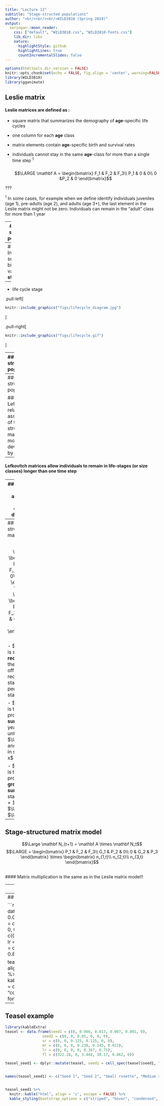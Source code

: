 ```yaml
---
title: "Lecture 12"
subtitle: "Stage-structed populations"
author: "<br/><br/><br/>WILD3810 (Spring 2019)"
output:
  xaringan::moon_reader:
    css: ["default", "WILD3810.css", "WILD3810-fonts.css"]
    lib_dir: libs
    nature:
      highlightStyle: github
      highlightLines: true
      countIncrementalSlides: false
---
```


```r
options(htmltools.dir.version = FALSE)
knitr::opts_chunk$set(echo = FALSE, fig.align = 'center', warning=FALSE, message=FALSE)
library(WILD3810)
library(gganimate)
```


## Leslie matrix 

#### Leslie matrices are defined as :   

- square matrix that summarizes the demography of **age**-specific life cycles  

- one column for each **age** class

- matrix elements contain **age**-specific birth and survival rates   

- individuals cannot stay in the same **age**-class for more than a single time step $^1$
<br/> 
<br/> 
$$\LARGE \mathbf A = \begin{bmatrix}
    F_1 & F_2 & F_3\\
    P_1 & 0 & 0\\
    0 &P_2 & 0
\end{bmatrix}$$

???

$^1$ In some cases, for example when we define identify individuals juveniles (age 1), pre-adults (age 2), and adults (age 3+), the last element in the Leslie matrix might not be zero. Individuals can remain in the "adult" class for more than 1 year  

---
## Stage-structured populations

#### In some cases, age is not a relevant predictor of survival and birth rates   

--
#### Instead, survival and birth rates vary with **stage**

--
- life cycle stage

.pull-left[
```r
knitr::include_graphics("figs/lifecycle_diagram.jpg")
```
]

.pull-right[
```r
knitr::include_graphics("figs/lifecycle.gif")
```
]

---
## Stage-structured populations

#### In some cases, age is not a relevant predictor of survival and birth rates   

#### Instead, survival and birth rates vary with **stage**

- life cycle stage

- size 

.left-column[
```r
knitr::include_graphics("https://upload.wikimedia.org/wikipedia/commons/a/af/Gasterosteus_aculeatus_t%C3%BCsk%C3%A9s_pik%C3%B3.jpg")
```
]

.right-column[
```r
knitr::include_graphics("figs/stickleback_fecundity.png")
```
]

???

Image courtesy of Kókay Szabolcs, via Wikimedia Commons
Figure from Moser et al. (2012)

---
## Stage-structured populations

#### L. Lefkovitch relaxed an assumption of the age-structured matrix model developed by Leslie  

--
#### **Lefkovitch matrices ** allow individuals to remain in life-stages (or size classes) longer than one time step 

--
#### Useful for plants and animals with stage-dependent demography

```r
knitr::include_graphics("figs/stage_diagram.png")
```

---
## Stage-structured matrix

$$\LARGE \mathbf A = \begin{bmatrix}
    F_1 & F_2 & F_3\\
    P_1 & 0 & 0\\
    0 &P_2 & 0
\end{bmatrix} \rightarrow
\mathbf A = \begin{bmatrix}
    P_1 & F_2 & F_3\\
    G_1 & P_2 & 0\\
    0 & G_2 & P_3
\end{bmatrix}$$
<br/>
- $\large F_x$ is still **recruitment**, the number of offspring recruited into stage class 1 per adult in stage $\large x$  

- $\large P_x$ is the probability of **surviving** from year $\large t$ until year $\large t+1$ and **remaining** in stage $\large x$  

- $\large G_x$ is the probability of **growing and surviving** to stage $\large x + 1$ during $\large t$ to  $\large t+1$ 


---
## Stage-structured matrix model

$$\Large \mathbf N_{t+1} = \mathbf A \times \mathbf N_t$$
$$\LARGE = \begin{bmatrix}
    P_1 & F_2 & F_3\\
    G_1 & P_2 & 0\\
    0 & G_2 & P_3
\end{bmatrix} \times 
\begin{bmatrix} 
    n_{1,t}\\
    n_{2,t}\\
    n_{3,t}
\end{bmatrix}$$

<br/>
#### Matrix multiplication is the  same as in the Leslie matrix model!! 

---
## Teasel example

$$\LARGE \begin{bmatrix}
    0 & 0 & 0 &0 & 0 & 322.38\\
    0.966 & 0 & 0 & 0 & 0 & 0\\
    0.013 & 0.01 & 0.125 & 0 & 0 & 3.448\\
    0.007 & 0 & 0.125 & 0.238 & 0 & 30.17\\
    0.001 & 0 & 0 & 0.245 & 0.167 & 0.862\\
    0 & 0 & 0 & 0.023 & 0.75 & 0\\
\end{bmatrix}$$

---
## Teasel example

```r
library(kableExtra)
teasel <- data.frame(seed1 = c(0, 0.966, 0.013, 0.007, 0.001, 0),
                 seed2 = c(0, 0, 0.01, 0, 0, 0),
                 sr = c(0, 0, 0.125, 0.125, 0, 0),
                 mr = c(0, 0, 0, 0.238, 0.245, 0.023),
                 lr = c(0, 0, 0, 0, 0.167, 0.75),
                 fl = c(322.28, 0, 3.448, 30.17, 0.862, 0))

teasel %>%
  knitr::kable("html", align = 'c', escape = FALSE) %>%
  kable_styling(bootstrap_options = c("striped", "hover", "condensed", "responsive"),  font_size = 15) 
```

---
## Teasel example

```r
library(kableExtra)
teasel <- data.frame(seed1 = c(0, 0.966, 0.013, 0.007, 0.001, 0),
                 seed2 = c(0, 0, 0.01, 0, 0, 0),
                 sr = c(0, 0, 0.125, 0.125, 0, 0),
                 mr = c(0, 0, 0, 0.238, 0.245, 0.023),
                 lr = c(0, 0, 0, 0, 0.167, 0.75),
                 fl = c(322.28, 0, 3.448, 30.17, 0.862, 0))

teasel_seed1 <- dplyr::mutate(teasel, seed1 = cell_spec(teasel$seed1, "html", background = c("transparent", "red", "orange", "yellow", "green", "transparent")))


names(teasel_seed1) <- c("Seed 1", "Seed 2", "Small rosette", "Medium rosette", "Large rosette", "Flowering")


teasel_seed1 %>%
  knitr::kable("html", align = 'c', escape = FALSE) %>%
  kable_styling(bootstrap_options = c("striped", "hover", "condensed", "responsive"),  font_size = 15) 
```
